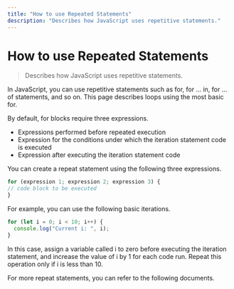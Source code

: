 ```yaml
---
title: "How to use Repeated Statements"
description: "Describes how JavaScript uses repetitive statements."
---
```

# How to use Repeated Statements

> Describes how JavaScript uses repetitive statements.

In JavaScript, you can use repetitive statements such as for, for ... in, for ... of statements, and so on. This page describes loops using the most basic for.

By default, for blocks require three expressions.

- Expressions performed before repeated execution
- Expression for the conditions under which the iteration statement code is executed
- Expression after executing the iteration statement code

You can create a repeat statement using the following three expressions.

```js
for (expression 1; expression 2; expression 3) {
// code block to be executed
}
```

For example, you can use the following basic iterations.

```js showLineNumbers copy
for (let i = 0; i < 10; i++) {
  console.log("Current i: ", i);
}
```

In this case, assign a variable called i to zero before executing the iteration statement, and increase the value of i by 1 for each code run. Repeat this operation only if i is less than 10.

For more repeat statements, you can refer to the following documents.

